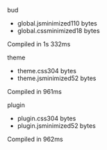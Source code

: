 
 bud

 - global.jsminimized110 bytes
 - global.cssminimized18 bytes

Compiled in 1s 332ms

 theme

 - theme.css304 bytes
 - theme.jsminimized52 bytes

Compiled in 961ms

 plugin

 - plugin.css304 bytes
 - plugin.jsminimized52 bytes

Compiled in 962ms
